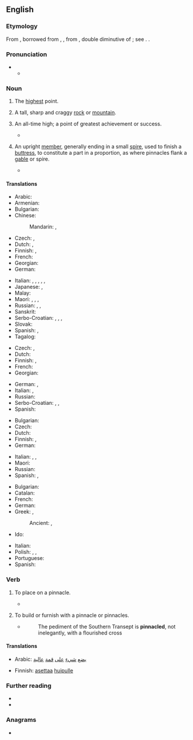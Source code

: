 ==English==

===Etymology===
From {{inh|en|enm|-}}, borrowed from {{der|en|fro|pinacle}}, {{m|fro|pinnacle}}, from {{der|en|LL.|pinnaculum||a peak, pinnacle}}, double diminutive of {{der|en|la|pinna||a pinnacle}}; see {{m|en|pin}}. {{doublet|en|panache}}.

===Pronunciation===
* {{IPA|en|/ˈpɪnəkəl/}}
** {{audio|en|LL-Q1860 (eng)-Vealhurl-pinnacle.wav|Audio (UK)}}

===Noun===
{{en-noun}}

# The [[high]]est point.
#: {{syn|en|acme|peak|summit}}
#: {{ant|en|nadir}}
# {{lb|en|geology}} A tall, sharp and craggy [[rock]] or [[mountain]].
#: {{cot|en|sea stack}}
# {{lb|en|figuratively}} An all-time high; a point of greatest achievement or success.
#: {{syn|en|Thesaurus:apex}}
#* {{quote-journal|1=en|year=2018|author=James Lambert|title=A multitude of ‘lishes’: The nomenclature of hybridity|journal=English World-Wide| page=7| url=https://www.researchgate.net/publication/318367113_A_multitude_of_lishes_The_nomenclature_of_hybridity| text=The '''pinnacle''' of the effort to fix restrictive meanings to a set of terminology can be found in two papers in ''American Speech'' by Feinsilver (1979, 1980).}}
# {{lb|en|architecture}} An upright [[member]], generally ending in a small [[spire]], used to finish a [[buttress]], to constitute a part in a proportion, as where pinnacles flank a [[gable]] or spire.
#* {{RQ:Milton PL|book=3|passage=Some renowned metropolis / With glistering spires and '''pinnacles''' around.}}

====Translations====
{{trans-top|highest point}}
* Arabic: {{t|ar|قِمَّة|f}}
* Armenian: {{t+|hy|գագաթնակետ}}
* Bulgarian: {{t|bg|връхна точка|f}}
* Chinese:
*: Mandarin: {{t+|cmn|巔峰|sc=Hani}}, {{t+|cmn|巅峰|tr=diānfēng|sc=Hani}}
* Czech: {{t+|cs|vrchol}}, {{t|cs|vrcholek|m}}
* Dutch: {{t+|nl|top|m}}, {{t+|nl|spits|m}}
* Finnish: {{t+|fi|huippu}}, {{t|fi|huippukohta}}
* French: {{t+|fr|cime}}
* Georgian: {{t|ka|მწვერვალი}}
* German: {{t+|de|Gipfel|m}}
{{trans-mid}}
* Italian: {{t+|it|pinnacolo|m}}, {{t+|it|cima|f}}, {{t+|it|picco|m}}, {{t+|it|somma|f}}, {{t+|it|guglia|f}}, {{t+|it|cuspide|f}}
* Japanese: {{t+|ja|頂上|tr=ちょうじょう, chōjō|sc=Jpan}}, {{t+|ja|頂点|tr=ちょうてん, chōten|sc=Jpan}}
* Malay: {{t|ms|puncak}}
* Maori: {{t|mi|karamata}}, {{t|mi|karamatamata}}, {{t|mi|taumata}}, {{t|mi|tihi}}
* Russian: {{t+|ru|пик|m}}, {{t|ru|[[высший|вы́сшая]] [[то́чка]]|f}}, {{t+|ru|верши́на|f}}
* Sanskrit: {{t+|sa|शिरस्|tr=śíras|n}}
* Serbo-Croatian: {{t+|sh|vrh}}, {{t+|sh|vrhunac}}, {{t|sh|врх|m}}, {{t|sh|врхунац|m}}
* Slovak: {{t|sk|vrchol|m}}
* Spanish: {{t+|es|cumbre|f}}, {{t+|es|pináculo|m}}
* Tagalog: {{t|tl|karurukan}}
{{trans-bottom}}

{{trans-top|tall, sharp and craggy rock or mountain}}
* Czech: {{t+|cs|špice|f}}, {{t+|cs|špička|f}}
* Dutch: {{t+|nl|spits|m}}
* Finnish: {{t|fi|[[terävä]] [[huippu]]}}, {{t|fi|kalliopaasi}}
* French: {{t+|fr|pic}}
* Georgian: {{t|ka|მწვერვალი}}
{{trans-mid}}
* German: {{t|de|Felsnadel|f}}, {{t|de|Felsturm|m}}
* Italian: {{t+|it|cima|f}}, {{t+|it|picco|m}}
* Russian: {{t|ru|[[остроконечный|остроконе́чная]] [[скала́]]|f}}
* Serbo-Croatian: {{t+|sh|šiljak}}, {{t+|sh|vrhunac}}, {{t+|sh|vrh}}
* Spanish: {{t+|es|pico|m}}
{{trans-bottom}}

{{trans-top|figuratively: all-time high}}
* Bulgarian: {{t+|bg|връх|m}}
* Czech: {{t|cs|(absolutní) špička|f}}
* Dutch: {{t+|nl|toppunt|n}}
* Finnish: {{t+|fi|kohokohta}}, {{t|fi|huippuhetki}}
* German: {{t+|de|Höhepunkt|m}}
{{trans-mid}}
* Italian: {{t+|it|apogeo|m}}, {{t+|it|culmine|m}}, {{t+|it|apice|m}}
* Maori: {{t|mi|karamata}}
* Russian: {{t+|ru|пик|m}}
* Spanish: {{t+|es|ápice|m}}, {{t+|es|pináculo|m}}
{{trans-bottom}}

{{trans-top|architecture: an upright member}}
* Bulgarian: {{t|bg|шпиц|m}}
* Catalan: {{t+|ca|pinacle|m}}
* French: {{t+|fr|pinacle|m}}
* German: {{t+|de|Pinakel|n}}
* Greek: {{t+|el|κορωνίδα|f}}, {{t+|el|πτερύγιο|n}}
*: Ancient: {{t|grc|κορωνίς|f}}, {{t|grc|πτερύγιον|n}}
* Ido: {{t+|io|pinaklo}}
{{trans-mid}}
* Italian: {{t+|it|pinnacolo|m}}
* Polish: {{t+|pl|pinakiel|m}}, {{t|pl|sterczyna|f}}, {{t+|pl|fiala|f}}
* Portuguese: {{t+|pt|pináculo|m}}
* Spanish: {{t+|es|pináculo|m}}
{{trans-bottom}}

===Verb===
{{en-verb}}

# {{lb|en|transitive}} To place on a pinnacle.
#* {{quote-book|1=en|year=1887|author=H. Rider Haggard|authorlink=H. Rider Haggard|title=She: A History of Adventure|url=http://www.gutenberg.org/files/3155/3155-0.txt|passage=And down this vast gulf upon which we were '''pinnacled''' the great draught dashed and roared, driving clouds and misty wreaths of vapour before it, till we were nearly blinded, and utterly confused.}}
# {{lb|en|transitive}} To build or furnish with a pinnacle or pinnacles.
#* {{RQ:Warton Kiddington}}
#*: The pediment of the Southern Transept is '''pinnacled''', not inelegantly, with a flourished cross

====Translations====
{{trans-top|put something on a pinnacle}}
* Arabic: [[يضع]] [[شيء]] [[على]] [[قمة]] [[عالية]]
{{trans-mid}}
* Finnish: [[asettaa]] [[huippu|huipulle]]
{{trans-bottom}}

===Further reading===
* {{R:Webster 1913}}
* {{R:Century 1911}}

===Anagrams===
* {{anagrams|en|a=aceilnnp|pannicle}}